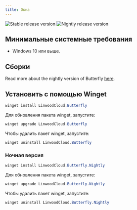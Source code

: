 ```yaml
---
title: Окна
---
```


![Stable release version](https://img.shields.io/badge/dynamic/yaml?color=c4840d&label=Stable&query=%24.version&url=https%3A%2F%2Fraw.githubusercontent.com%2FLinwoodDev%2Fbutterfly%2Fstable%2Fapp%2Fpubspec.yaml&style=for-the-badge)
![Nightly release version](https://img.shields.io/badge/dynamic/yaml?color=f7d28c&label=Nightly&query=%24.version&url=https%3A%2F%2Fraw.githubusercontent.com%2FLinwoodDev%2Fbutterfly%2Fnightly%2Fapp%2Fpubspec.yaml&style=for-the-badge)


## Минимальные системные требования

- Windows 10 или выше.

## Сборки

<Tabs>
<TabItem label="Stable">
  <CardGrid>
    <DownloadButton after="/downloads/post-windows" href="https://github.com/LinwoodDev/butterfly/releases/download/stable/linwood-butterfly-windows-setup-x86_64.exe" title="Setup"/>
    <DownloadButton after="/downloads/post-windows" href="https://github.com/LinwoodDev/butterfly/releases/download/stable/linwood-butterfly-windows-x86_64.zip" title="Portable"/>
  </CardGrid>
</TabItem>
<TabItem label="Nightly">
  <CardGrid>
    <DownloadButton after="/downloads/post-windows" href="https://github.com/LinwoodDev/butterfly/releases/download/nightly/linwood-butterfly-windows-setup-x86_64.exe" title="Setup"/>
    <DownloadButton after="/downloads/post-windows" href="https://github.com/LinwoodDev/butterfly/releases/download/nightly/linwood-butterfly-windows-x86_64.zip" title="Portable"/>
  </CardGrid>
</TabItem>
</Tabs>

Read more about the nightly version of Butterfly [here](/community/nightly).

## Установить с помощью Winget

```powershell
winget install LinwoodCloud.Butterfly
```

Для обновления пакета winget, запустите:

```powershell
winget upgrade LinwoodCloud.Butterfly
```

Чтобы удалить пакет winget, запустите:

```powershell
winget uninstall LinwoodCloud.Butterfly
```

### Ночная версия

```powershell
winget install LinwoodCloud.Butterfly.Nightly
```

Для обновления пакета winget, запустите:

```powershell
winget upgrade LinwoodCloud.Butterfly.Nightly
```

Чтобы удалить пакет winget, запустите:

```powershell
winget uninstall LinwoodCloud.Butterfly.Nightly
```
